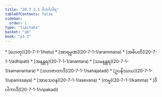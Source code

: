 ```yaml
---
title: "20.7.1.1 ဝိဘင်္ဂဝါရ"
tableOfContents: false
sidebar:
  order: 1
type: "tipitaka"
basket: "ab"
book: "p1-2"
---
```



<DynamicBreadcrumb />



<TableOfContents book="p1-2" section="20.7.1.1">
* [ဟေတု](20-7-1-1/hetu)
* [အာရမ္မဏ](20-7-1-1/arammana)
* [အဓိပတိ](20-7-1-1/adhipati)
* [အနန္တရ](20-7-1-1/anantara)
* [သမနန္တရ](20-7-1-1/samanantara)
* [သဟဇာတာဒိ](20-7-1-1/sahajatadi)
* [ဥပနိဿယ](20-7-1-1/upanissaya)
* [အာသေဝန](20-7-1-1/asevana)
* [ကမ္မ](20-7-1-1/kamma)
* [ဝိပါကာဒိ](20-7-1-1/vipakadi)
</TableOfContents>